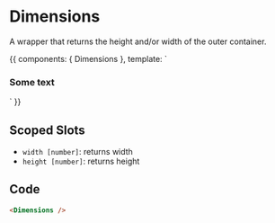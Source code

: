 
<Meta title='Components|helper/Dimensions' component={Dimensions} />

# Dimensions
A wrapper that returns the height and/or width of the outer container.

<Preview>
  <Story name='Dimensions'>{{
  components: { Dimensions },
  template: `
    <Dimensions>
      <h3
        slot-scope="{ width }"
        :class="[
          {'bg-red-900': width > 900},
          {'bg-red-500': width > 800 && width <= 900},
          {'bg-red-200': width > 700 && width <= 800},
          {'bg-blue-200': width > 600 && width <= 700},
          {'bg-blue-500': width > 500 && width <= 600},
          {'bg-blue-900': width <= 500},
        ]"
        class="p-2 text-white"
      >
        Some text
      </h3>
    </Dimensions>
  `
  }}</Story>
</Preview>

## Scoped Slots
- `width [number]`: returns width
- `height [number]`: returns height

## Code
```html
<Dimensions />
```
